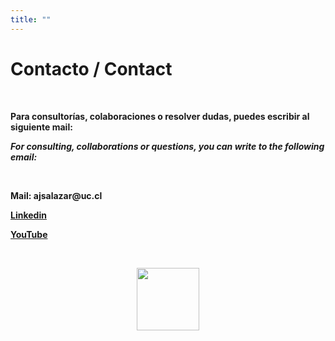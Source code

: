 ```yaml
---
title: ""
---
```


# **Contacto / Contact**

\

**Para consultorías, colaboraciones o resolver dudas, puedes escribir al siguiente mail:**

***For consulting, collaborations or questions, you can write to the following email:***

<br>

**Mail: ajsalazar@uc.cl**

<a href = "https://www.linkedin.com/company/geostyle/" target = "_blank" rel = "noopener noreferrer"> **Linkedin** </a>

<a href = "https://www.youtube.com/channel/UC3Hepnp1iAuiELS5kDGrReQ" target = "_blank" rel = "noopener noreferrer"> **YouTube** </a>

\

<center>
![](images/logo_final.png){width="100"}
</center>
